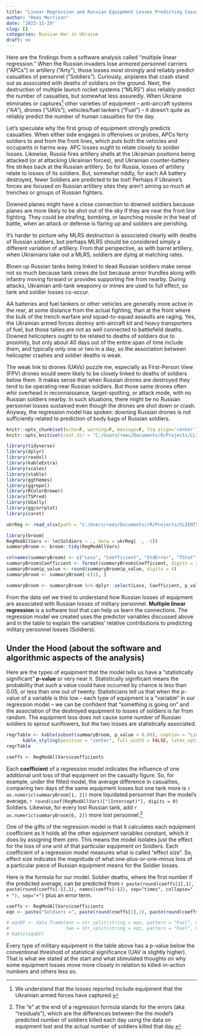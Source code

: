 ```yaml
---
title: "Linear Regression and Russian Equipment Losses Predicting Casualties"
author: "Rees Morrison"
date: "2023-11-29"
slug: []
categories: Russian War in Ukraine
draft: no
---
```


Here are the findings from a software analysis called "multiple linear regression." When the Russian invaders lose armored personnel carriers ("APCs") or artillery ("Arty"), those losses most strongly and reliably predict casualties of personnel ("Soldiers").  Curiously, airplanes that crash stand out as associated with deaths of soldiers on the ground.  Next, the destruction of multiple launch rocket systems ("MLRS") also reliably predict the number of casualties, but somewhat less assuredly.  When Ukraine eliminates or captures^[We understand that the losses reported include equipment that the Ukrainian armed forces have captured.] other varieties of equipment -- anti-aircraft systems ("AA"), drones ("UAVs"), vehicles/fuel tankers ("Fuel") -- it doesn't quite as reliably predict the number of human casualties for the day. 

Let's speculate why the first group of equipment strongly predicts casualties.  When either side engages in offensives or probes, APCs ferry soldiers to and from the front lines, which puts both the vehicles and occupants in harms way. APC losses ought to relate closely to soldier losses.  Likewise, Russia fires artillery shells at the Ukrainian positions being attacked (or at attacking Ukrainian forces), and Ukrainian counter-battery fire strikes back at the Russian artillery. So for Russia, losses of artillery relate to losses of its soldiers. But, somewhat oddly, for each AA battery destroyed, fewer Soldiers are predicted to be lost!  Perhaps if Ukraine's forces are focused on Russian artillery sites they aren't aiming so much at trenches or groups of Russian fighters.

Downed planes might have a close connection to downed soldiers because planes are more likely to be shot out of the sky if they are near the front line fighting.  They could be strafing, bombing, or launching missile in the heat of battle, when an attack or defense is flaring up and soldiers are perishing.

It's harder to picture why MLRS destruction is associated clearly with deaths of Russian soldiers, but perhaps MLRS should be considered simply a different variation of artillery. From that perspective, as with barrel artillery, when Ukrainians take out a MLRS, soldiers are dying at matching rates. 

Blown up Russian tanks being linked to dead Russian soldiers make sense not so much because tank crews die but because armor trundles along with infantry moving forward or provides supporting fire from nearby.  During attacks, Ukrainian anti-tank weaponry or mines are used to full effect, so tank and soldier losses co-occur. 

AA batteries and fuel tankers or other vehicles are generally more active in the rear, at some distance from the actual fighting, than at the front where the bulk of the trench warfare and squad-to-squad assaults are raging.  Yes, the Ukrainian armed forces destroy anti-aircraft kit and heavy transporters of fuel, but those tallies are not as well connected to battlefield deaths. Downed helicopters ought to be related to deaths of soldiers due to proximity, but only about 40 days out of the entire span of time include them, and typically only one or two in a day, so the association between helicopter crashes and soldier deaths is weak.

The weak link to drones (UAVs) puzzle me, especially as First-Person View (FPV) drones would seem likely to be closely linked to deaths of soldiers below them.  It makes sense that when Russian drones are destroyed they tend to be operating near Russian soldiers.  But those same drones often whir overhead in reconnaissance, target-spotting, or attack mode, with no Russian soldiers nearby.  In such situations, there might be no Russian personnel losses sustained even though the drones are shot down or crash. Anyway, the regression model has spoken: downing Russian drones is not sufficiently related to prediction of body bags of Russian soldiers. 

```r
knitr::opts_chunk$set(echo=F, warning=F, message=F, fig.align='center')
knitr::opts_knit$set(root.dir = "C:/Users/rees/Documents/R/Projects/CLIENTS/UKRlosses/")

library(tidyverse)
library(dplyr)
library(readxl)
library(kableExtra)
library(scales)  
library(xtable)
library(ggthemes) 
library(ggrepel) 
library(RColorBrewer)
library(TSPred)
library(GGally)
library(ggcorrplot)
library(caret)
```

```r
ukrReg <- read_xlsx(path = "C:/Users/rees/Documents//R/Projects/CLIENTS/UKRlosses/ukrAll.xlsx")

library(broom)
RegModAllVars <- lm(Soldiers ~ ., data = ukrReg[  , -1])
summaryBroom <- broom::tidy(RegModAllVars)

colnames(summaryBroom) <- c("Loss", "Coefficient", "StdError", "TStat", "p_value")
summaryBroom$Coefficient <- format(summaryBroom$Coefficient, digits = 2)
summaryBroom$p_value <- round(summaryBroom$p_value, digits = 4)
summaryBroom <- summaryBroom[-c(1), ]

summaryBroom <- summaryBroom %>% dplyr::select(Loss, Coefficient, p_value) %>% arrange(p_value)
```

From the data set we tried to understand how Russian losses of equipment are associated with Russian losses of military personnel.  **Multiple linear regression** is a software tool that can help us learn the connections.  The regression model we created uses the predictor variables discussed above and in the table to explain the variables' relative contributions to predicting military personnel losses (Soldiers).

## Under the Hood (about the software and algorithmic aspects of the analysis) 

Here are the types of equipment that the model tells us have a "statistically significant" **p-value** or very near it.  Statistically significant means the probability that such a value could have occurred by chance is less than 0.05, or less than one out of twenty.  Statisticians tell us that when the p-value of a variable is this low -- each type of equipment is a "variable" in our regression model -- we can be confident that "something is going on" and the association of the destroyed equipment to losses of soldiers is far from random.  The equipment loss does not cause some number of Russian soldiers to sprout sunflowers, but the two losses are statistically associated.

```r
regrTable <- kable(subset(summaryBroom, p_value < 0.06), caption = "Linear Regression Model", row.names = FALSE) %>% 
      kable_styling(position = "center", full_width = FALSE, latex_options = "hold_position")
regrTable

coeffs <- RegModAllVars$coefficients
```

Each **coefficient** of a regression model indicates the influence of one additional unit loss of that equipment on the casualty figure.  So, for example, under the fitted model, the average difference in casualties, comparing two days of the same equipment losses but one tank more is `r as.numeric(summaryBroom[1, 2])` more liquidated personnel than the model's average, `r round(coef(RegModAllVars)["(Intercept)"], digits = 0)` Soldiers.  Likewise, for every lost Russian tank, add `r as.numeric(summaryBroom[6, 2])` more lost personnel.^[The "e" at the end of a regression formula stands for the errors (aka "residuals"), which are the differences between the the model's predicted number of soldiers killed each day using the data on equipment lost and the actual number of soldiers killed that day.]

One of the gifts of the regression model is that it calculates each equipment coefficient as it holds all the other equipment variables constant, which it does by assigning them zero. This means the model isolates just the effect for the loss of one unit of that particular equipment on Soldiers. Each coefficient of a regression model measures what is called "effect size".  So, effect size indicates the magnitude of what one-plus-or-one-minus loss of a particular piece of Russian equipment means for the Soldier losses.
<!-- https://www.scribbr.com/statistics/effect-size/ very clear -->

Here is the formula for our model. Soldier deaths, where the first number if the predicted average, can be predicted from `r paste(round(coeffs[1],1), paste(round(coeffs[-1],1), names(coeffs[-1]), sep="times", collapse=" + "), sep="+")` plus an error term.

```r
coeffs <- RegModAllVars$coefficients
eqn <- paste("Soldiers =", paste(round(coeffs[1],1), paste(round(coeffs[-1],1), names(coeffs[-1]), sep="*", collapse=" + "), sep="+"), "+ e")

# eqnDF <- data.frame(one = str_split(string = eqn, pattern = "Fuel", n = 2, simplify = TRUE)[1], 
#                     two = str_split(string = eqn, pattern = "Fuel", n = 2, simplify = TRUE)[2])
# kable(eqnDF)

```

Every type of military equipment in the table above has a p-value below the conventional threshold of statistical significance (UAV is slightly higher).  That is what we stated at the start and what stimulated thoughts on why some equipment losses move more closely in relation to killed-in-action numbers and others less so.

<!-- End of post -->